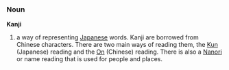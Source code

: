 === Noun ===

'''Kanji'''

# a way of representing [[Japanese]] words.  Kanji are borrowed from Chinese characters.  There are two main ways of reading them, the [[Kun]] (Japanese) reading and the [[On]] (Chinese) reading.  There is also a [[Nanori]] or name reading that is used for people and places.